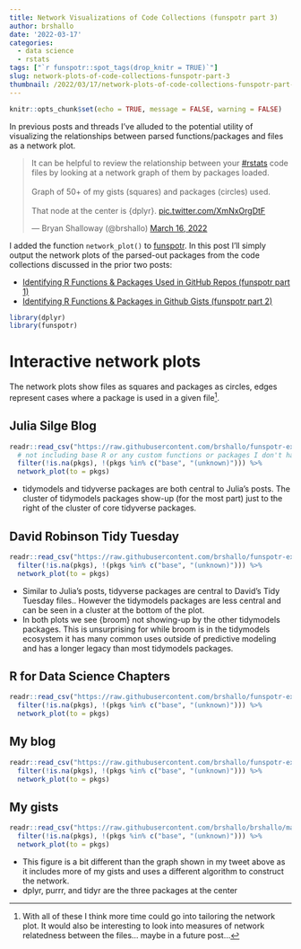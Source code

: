 ```yaml
---
title: Network Visualizations of Code Collections (funspotr part 3)
author: brshallo
date: '2022-03-17'
categories:
  - data science
  - rstats
tags: ["`r funspotr::spot_tags(drop_knitr = TRUE)`"]
slug: network-plots-of-code-collections-funspotr-part-3
thumbnail: /2022/03/17/network-plots-of-code-collections-funspotr-part-3/images/network-plot-code.png
---
```


```r
knitr::opts_chunk$set(echo = TRUE, message = FALSE, warning = FALSE)
```

In previous posts and threads I've alluded to the potential utility of visualizing the relationships between parsed functions/packages and files as a network plot. 

<blockquote class="twitter-tweet"><p lang="en" dir="ltr">It can be helpful to review the relationship between your <a href="https://twitter.com/hashtag/rstats?src=hash&amp;ref_src=twsrc%5Etfw">#rstats</a> code files by looking at a network graph of them by packages loaded.<br><br>Graph of 50+ of my gists (squares) and packages (circles) used.<br><br>That node at the center is {dplyr}. <a href="https://t.co/XmNxOrgDtF">pic.twitter.com/XmNxOrgDtF</a></p>&mdash; Bryan Shalloway (@brshallo) <a href="https://twitter.com/brshallo/status/1503905135692374018?ref_src=twsrc%5Etfw">March 16, 2022</a></blockquote> <script async src="https://platform.twitter.com/widgets.js" charset="utf-8"></script>

I added the function `network_plot()` to [funspotr](https://github.com/brshallo/funspotr). In this post I'll simply output the network plots of the parsed-out packages from the code collections discussed in the prior two posts:

- [Identifying R Functions & Packages Used in GitHub Repos (funspotr part 1)](https://www.bryanshalloway.com/2022/01/18/identifying-r-functions-packages-used-in-github-repos/) 
- [Identifying R Functions & Packages in Github Gists (funspotr part 2)](https://www.bryanshalloway.com/2022/02/07/identifying-r-functions-packages-in-your-github-gists/)

```r
library(dplyr)
library(funspotr)
```

# Interactive network plots

The network plots show files as squares and packages as circles, edges represent cases where a package is used in a given file^[With all of these I think more time could go into tailoring the network plot. It would also be interesting to look into measures of network relatedness between the files... maybe in a future post...].

## Julia Silge Blog

```r
readr::read_csv("https://raw.githubusercontent.com/brshallo/funspotr-examples/main/data/funs/jsilge-blog-funs-20220114.csv") %>% 
  # not including base R or any custom functions or packages I don't have installed
  filter(!is.na(pkgs), !(pkgs %in% c("base", "(unknown)"))) %>% 
  network_plot(to = pkgs)
```

* tidymodels and tidyverse packages are both central to Julia's posts. The cluster of tidymodels packages show-up (for the most part) just to the right of the cluster of core tidyverse packages.

## David Robinson Tidy Tuesday

```r
readr::read_csv("https://raw.githubusercontent.com/brshallo/funspotr-examples/main/data/funs/drob-tidy-tuesdays-funs-20220114.csv") %>% 
  filter(!is.na(pkgs), !(pkgs %in% c("base", "(unknown)"))) %>% 
  network_plot(to = pkgs)
```

* Similar to Julia's posts, tidyverse packages are central to David's Tidy Tuesday files.. However the tidymodels packages are less central and can be seen in a cluster at the bottom of the plot.
* In both plots we see {broom} not showing-up by the other tidymodels packages. This is unsurprising for while broom is in the tidymodels ecosystem it has many common uses outside of predictive modeling and has a longer legacy than most tidymodels packages.

## R for Data Science Chapters

```r
readr::read_csv("https://raw.githubusercontent.com/brshallo/funspotr-examples/main/data/funs/r4ds-chapter-files-funs-20220117.csv") %>% 
  filter(!is.na(pkgs), !(pkgs %in% c("base", "(unknown)"))) %>% 
  network_plot(to = pkgs)
```

## My blog

```r
readr::read_csv("https://raw.githubusercontent.com/brshallo/funspotr-examples/main/data/funs/brshallo-blog-funs-20220114.csv") %>% 
  filter(!is.na(pkgs), !(pkgs %in% c("base", "(unknown)"))) %>% 
  network_plot(to = pkgs)
```

## My gists

```r
readr::read_csv("https://raw.githubusercontent.com/brshallo/brshallo/master/content/post/2022-02-07-identifying-r-functions-packages-in-your-github-gists/data/brshallo-gists-20220314.csv") %>% 
  filter(!is.na(pkgs), !(pkgs %in% c("base", "(unknown)"))) %>% 
  network_plot(to = pkgs)
```

* This figure is a bit different than the graph shown in my tweet above as it includes more of my gists and uses a different algorithm to construct the network.
* dplyr, purrr, and tidyr are the three packages at the center
